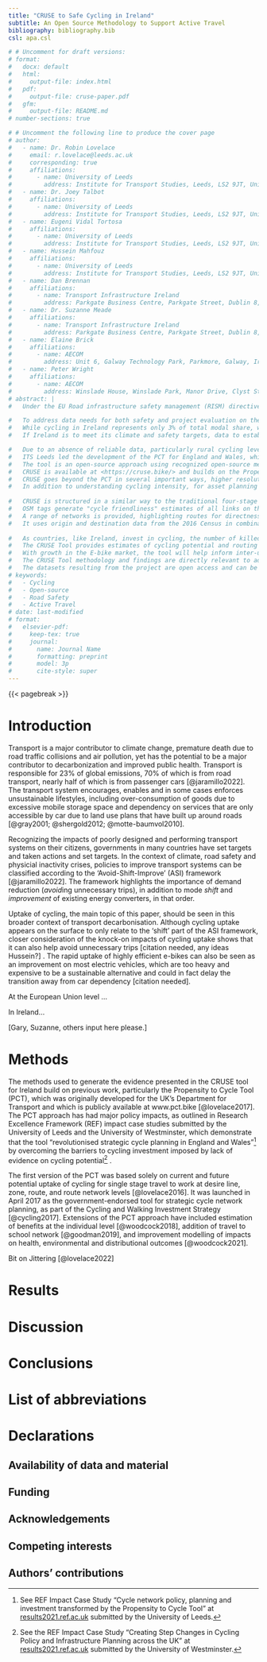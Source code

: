 ```yaml
---
title: "CRUSE to Safe Cycling in Ireland"
subtitle: An Open Source Methodology to Support Active Travel
bibliography: bibliography.bib
csl: apa.csl

# # Uncomment for draft versions:
# format: 
#   docx: default
#   html:
#     output-file: index.html
#   pdf:
#     output-file: cruse-paper.pdf 
#   gfm:
#     output-file: README.md
# number-sections: true

# # Uncomment the following line to produce the cover page
# author:
#   - name: Dr. Robin Lovelace
#     email: r.lovelace@leeds.ac.uk
#     corresponding: true
#     affiliations:
#       - name: University of Leeds
#         address: Institute for Transport Studies, Leeds, LS2 9JT, United Kingdom
#   - name: Dr. Joey Talbot
#     affiliations:
#       - name: University of Leeds
#         address: Institute for Transport Studies, Leeds, LS2 9JT, United Kingdom
#   - name: Eugeni Vidal Tortosa
#     affiliations:
#       - name: University of Leeds
#         address: Institute for Transport Studies, Leeds, LS2 9JT, United Kingdom
#   - name: Hussein Mahfouz
#     affiliations:
#       - name: University of Leeds
#         address: Institute for Transport Studies, Leeds, LS2 9JT, United Kingdom
#   - name: Dan Brennan
#     affiliations:
#       - name: Transport Infrastructure Ireland
#         address: Parkgate Business Centre, Parkgate Street, Dublin 8, D08 DK10, Ireland
#   - name: Dr. Suzanne Meade
#     affiliations:
#       - name: Transport Infrastructure Ireland
#         address: Parkgate Business Centre, Parkgate Street, Dublin 8, D08 DK10, Ireland
#   - name: Elaine Brick
#     affiliations:
#       - name: AECOM
#         address: Unit 6, Galway Technology Park, Parkmore, Galway, Ireland
#   - name: Peter Wright
#     affiliations:
#       - name: AECOM
#         address: Winslade House, Winslade Park, Manor Drive, Clyst St Mary, EXETER, EX5 1FY, UK
# abstract: |
#   Under the EU Road infrastructure safety management (RISM) directive, the National Road Safety Strategy (RSS), and the Climate Action Plan Transport Infrastructure Ireland (TII) has a remit for road safety and decarbonizing a predominantly road-based network in Ireland.

#   To address data needs for both safety and project evaluation on the National Road Network (NRN), the Cycle Route Uptake and Scenario Estimation (CRUSE) Tool was developed.
#   While cycling in Ireland represents only 3% of total modal share, with higher intensities in urban areas, the levels of cycling collisions are disproportionately high at 20% of all serious injuries and 7% of all fatalities.
#   If Ireland is to meet its climate and safety targets, data to establish baseline cycling levels and future cycling levels is needed.

#   Due to an absence of reliable data, particularly rural cycling levels, TII commissioned the Institute for Transport Studies (ITS) at the University of Leeds and AECOM to develop a new tool for this purpose.
#   ITS Leeds led the development of the PCT for England and Wales, which has "revolutionized the practice of strategic cycle planning nationally".
#   The tool is an open-source approach using recognized open-source methodology to enable planners, engineers, and other stakeholders to make evidence-based decisions for the NRN.
#   CRUSE is available at <https://cruse.bike/> and builds on the Propensity to Cycle Tool (PCT) for England and Wales.
#   CRUSE goes beyond the PCT in several important ways, higher resolution data, more trip types, including estimates for education, inter-urban, and recreational trips.
#   In addition to understanding cycling intensity, for asset planning and management purposes, the tool provides essential road safety information to enable reporting of disaggregate collision rates.
  
#   CRUSE is structured in a similar way to the traditional four-stage transport model, but its use of Open Street Map (OSM) data, used by [Cyclestreets.net](https://www.cyclestreets.net/) for routing, enables network quality to be assessed without costly surveys to record new infrastructure.
#   OSM tags generate "cycle friendliness" estimates of all links on the network, based on existing recorded infrastructure.
#   A range of networks is provided, highlighting routes for directness (Fastest) and "cycle friendliness" (Quietest).
#   It uses origin and destination data from the 2016 Census in combination with modeled demand data to estimate cycling levels and potential at the area, route, and network levels for each county in Ireland and offers estimates of the baseline level of cycling and several future scenario-based levels of cycling.
  
#   As countries, like Ireland, invest in cycling, the number of killed and seriously injured cyclists must reduce too.
#   The CRUSE Tool provides estimates of cycling potential and routing for each county in Ireland, and works in both urban and rural settings, to enable monitoring of cycling safety.
#   With growth in the E-bike market, the tool will help inform inter-urban and rural networks to support the transfer of trips to sustainable modes for longer journeys.
#   The CRUSE Tool methodology and findings are directly relevant to addressing the challenges and opportunities faced by other NRAs.
#   The datasets resulting from the project are open access and can be used by both non-experts and professionals.
# keywords: 
#   - Cycling
#   - Open-source
#   - Road Safety
#   - Active Travel
# date: last-modified
# format:
#   elsevier-pdf:
#     keep-tex: true
#     journal:
#       name: Journal Name
#       formatting: preprint
#       model: 3p
#       cite-style: super
---
```


{{< pagebreak >}}

# Introduction

Transport is a major contributor to climate change, premature death due to road traffic collisions and air pollution, yet has the potential to be a major contributor to decarbonization and improved public health.
Transport is responsible for 23% of global emissions, 70% of which is from road transport, nearly half of which is from passenger cars [@jaramillo2022].
The transport system encourages, enables and in some cases enforces unsustainable lifestyles, including over-consumption of goods due to excessive mobile storage space and dependency on services that are only accessible by car due to land use plans that have built up around roads [@gray2001; @shergold2012; @motte-baumvol2010].

Recognizing the impacts of poorly designed and performing transport systems on their citizens, governments in many countries have set targets and taken actions and set targets.
In the context of climate, road safety and physicial inactivity crises, policies to improve transport systems can be classified according to the 'Avoid-Shift-Improve' (ASI) framework [@jaramillo2022].
The framework highlights the importance of demand reduction (*avoid*ing unnecessary trips), in addition to mode *shift* and *improvement* of existing energy converters, in that order.

Uptake of cycling, the main topic of this paper, should be seen in this broader context of transport decarbonisation.
Although cycling uptake appears on the surface to only relate to the 'shift' part of the ASI framework, closer consideration of the knock-on impacts of cycling uptake shows that it can also help avoid unnecessary trips \[citation needed, any ideas Hussein?\]
.
The rapid uptake of highly efficient e-bikes can also be seen as an improvement on most electric vehicles, which are too heavy and expensive to be a sustainable alternative and could in fact delay the transition away from car dependency \[citation needed\].

At the European Union level ...

In Ireland...

\[Gary, Suzanne, others input here please.\]

# Methods

The methods used to generate the evidence presented in the CRUSE tool for Ireland build on previous work, particularly the Propensity to Cycle Tool (PCT), which was originally developed for the UK's Department for Transport and which is publicly available at www.pct.bike [@lovelace2017].
The PCT approach has had major policy impacts, as outlined in Research Excellence Framework (REF) impact case studies submitted by the University of Leeds and the University of Westminster, which demonstrate that the tool "revolutionised strategic cycle planning in England and Wales"[^1] by overcoming the barriers to cycling investment imposed by lack of evidence on cycling potential[^2]
.

[^1]:  See REF Impact Case Study "Cycle network policy, planning and investment transformed by the Propensity to Cycle Tool" at [results2021.ref.ac.uk](https://results2021.ref.ac.uk/impact/847d1191-7f25-46ba-a399-b481125edc8f) submitted by the University of Leeds.

[^2]:  See the REF Impact Case Study "Creating Step Changes in Cycling Policy and Infrastructure Planning across the UK" at [results2021.ref.ac.uk](https://results2021.ref.ac.uk/impact/4BBF3436-FD10-4C75-9791-F5E98AB4411B) submitted by the University of Westminster.

The first version of the PCT was based solely on current and future potential uptake of cycling for single stage travel to work at desire line, zone, route, and route network levels [@lovelace2016].
It was launched in April 2017 as the government-endorsed tool for strategic cycle network planning, as part of the Cycling and Walking Investment Strategy [@cycling2017].
Extensions of the PCT approach have included estimation of benefits at the individual level [@woodcock2018], addition of travel to school network [@goodman2019], and improvement modelling of impacts on health, environmental and distributional outcomes [@woodcock2021].

Bit on Jittering [@lovelace2022]

# Results

# Discussion

# Conclusions

# List of abbreviations

# Declarations

## Availability of data and material {.unnumbered}

## Funding {.unnumbered}

## Acknowledgements {.unnumbered}

## Competing interests {.unnumbered}

## Authors' contributions {.unnumbered}